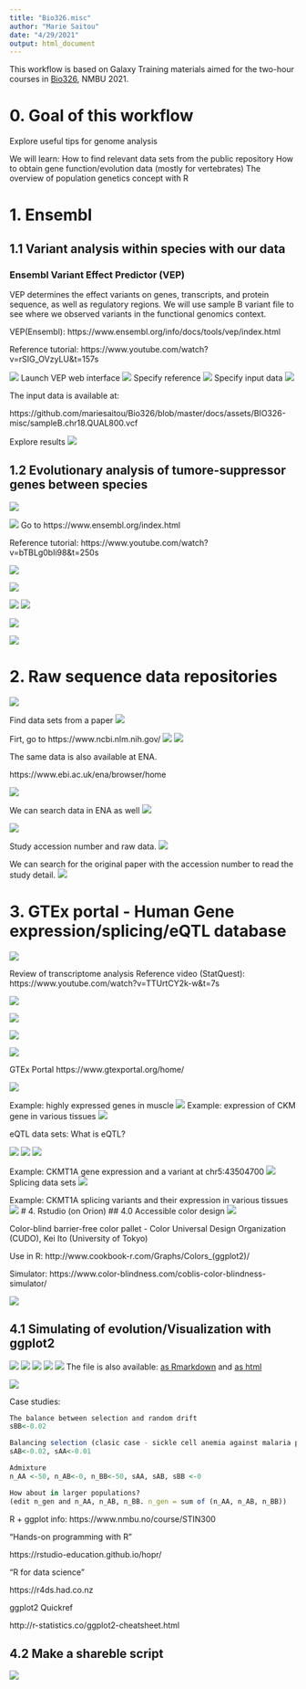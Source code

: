```yaml
---
title: "Bio326.misc"
author: "Marie Saitou"
date: "4/29/2021"
output: html_document
---
```





This workflow is based on Galaxy Training materials aimed for the two-hour courses in [Bio326](https://www.nmbu.no/course/BIO326), NMBU 2021.

# 0. Goal of this workflow
Explore useful tips for genome analysis

We will learn:
How to find relevant data sets from the public repository
How to obtain gene function/evolution data (mostly for vertebrates)
The overview of population genetics concept with R



# 1. Ensembl 
## 1.1 Variant analysis within species with our data

### Ensembl Variant Effect Predictor (VEP)
VEP determines the effect variants on genes, transcripts, and protein sequence, as well as regulatory regions.
We will use sample B variant file to see where we observed variants in the functional genomics context.

VEP(Ensembl): https://www.ensembl.org/info/docs/tools/vep/index.html

Reference tutorial: https://www.youtube.com/watch?v=rSIG_OVzyLU&t=157s

![](assets/BIO326-misc/Slide6.png)
Launch VEP web interface
![](assets/BIO326-misc/Slide7.png)
Specify reference
![](assets/BIO326-misc/Slide8.png)
Specify input data
![](assets/BIO326-misc/Slide9.png)

The input data is available at:

https://github.com/mariesaitou/Bio326/blob/master/docs/assets/BIO326-misc/sampleB.chr18.QUAL800.vcf

Explore results
![](assets/BIO326-misc/Slide10.png)

## 1.2 Evolutionary analysis of tumore-suppressor genes between species
![](assets/BIO326-misc/Slide11.png)

![](assets/BIO326-misc/Slide12.png)
Go to https://www.ensembl.org/index.html

Reference tutorial: https://www.youtube.com/watch?v=bTBLg0bIi98&t=250s


![](assets/BIO326-misc/Slide13.png)

![](assets/BIO326-misc/Slide14.png)


![](assets/BIO326-misc/Slide15.png)
![](assets/BIO326-misc/Slide16.png)

![](assets/BIO326-misc/Slide17.png)

![](assets/BIO326-misc/Slide18.png)

# 2. Raw sequence data repositories 


![](assets/BIO326-misc/Slide20.png)

Find data sets from a paper
![](assets/BIO326-misc/Slide21.png)


Firt, go to https://www.ncbi.nlm.nih.gov/
![](assets/BIO326-misc/Slide22.png)
![](assets/BIO326-misc/Slide23.png)

The same data is also available at ENA.

https://www.ebi.ac.uk/ena/browser/home

![](assets/BIO326-misc/Slide24.png)

We can search data in ENA as well 
![](assets/BIO326-misc/Slide25.png)

![](assets/BIO326-misc/Slide26.png)

Study accession number and raw data.
![](assets/BIO326-misc/Slide27.png)

We can search for the original paper with the accession number to read the study detail.
![](assets/BIO326-misc/Slide28.png)


# 3. GTEx portal - Human Gene expression/splicing/eQTL database
![](assets/BIO326-misc/Slide30.png)

Review of transcriptome analysis
Reference video (StatQuest): https://www.youtube.com/watch?v=TTUrtCY2k-w&t=7s

![](assets/BIO326-misc/Slide31.png)

![](assets/BIO326-misc/Slide32.png)

![](assets/BIO326-misc/Slide33.png)

![](assets/BIO326-misc/Slide34.png)

GTEx Portal 
https://www.gtexportal.org/home/

![](assets/BIO326-misc/Slide35.png)

Example: highly expressed genes in muscle
![](assets/BIO326-misc/Slide36.png)
Example: expression of CKM gene in various tissues
![](assets/BIO326-misc/Slide37.png)

eQTL data sets: What is eQTL? 

![](assets/BIO326-misc/Slide38.png)
![](assets/BIO326-misc/Slide39.png)
![](assets/BIO326-misc/Slide40.png)

Example: CKMT1A gene expression and a variant at chr5:43504700
![](assets/BIO326-misc/Slide41.png)
Splicing data sets
![](assets/BIO326-misc/Slide42.png)

Example: CKMT1A splicing variants and their expression in various tissues
![](assets/BIO326-misc/Slide43.png)
# 4. Rstudio (on Orion)
## 4.0 Accessible color design
![](assets/BIO326-misc/Slide44.png)

Color-blind barrier-free color pallet - Color Universal Design Organization (CUDO), Kei Ito (University of Tokyo)

Use in R: http://www.cookbook-r.com/Graphs/Colors_(ggplot2)/

Simulator: https://www.color-blindness.com/coblis-color-blindness-simulator/

![](assets/BIO326-misc/Slide45.png)



##	4.1 Simulating of evolution/Visualization with ggplot2

![](assets/BIO326-misc/Slide46.png)
![](assets/BIO326-misc/Slide47.png)
![](assets/BIO326-misc/Slide48.png)
![](assets/BIO326-misc/Slide49.png)
![](assets/BIO326-misc/Slide50.png)
The file is also available:
[as Rmarkdown](https://github.com/mariesaitou/Bio326/blob/master/docs/assets/BIO326-misc/popgen.simu.Rmd) and [as html](https://github.com/mariesaitou/Bio326/blob/master/docs/assets/BIO326-misc/popgen.simu.html)


![](assets/BIO326-misc/Slide51.png)

Case studies:
```r
The balance between selection and random drift
sBB<-0.02

Balancing selection (clasic case - sickle cell anemia against malaria parasites)
sAB<-0.02, sAA<-0.01

Admixture
n_AA <-50, n_AB<-0, n_BB<-50, sAA, sAB, sBB <-0

How about in larger populations?
(edit n_gen and n_AA, n_AB, n_BB. n_gen = sum of (n_AA, n_AB, n_BB))

```

R + ggplot info:
https://www.nmbu.no/course/STIN300

"Hands-on programming with R”

https://rstudio-education.github.io/hopr/

"R for data science" 

https://r4ds.had.co.nz

ggplot2 Quickref

http://r-statistics.co/ggplot2-cheatsheet.html


##	4.2 Make a shareble script
![](assets/BIO326-misc/Slide55.png)

